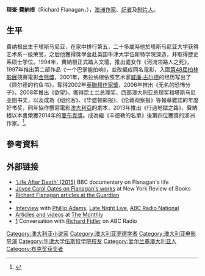 {{Infobox writer <!-- For more information see [[:Template:Infobox_Writer/doc|:Template:Infobox Writer/doc]]. --> 
| name          = 理查·費納根
| image         = Richard Flanagan Mosman Library.jpg
| image_size    = 
| alt           = 
| caption       =
| pseudonym     = 
| birth_name    = Richard Miller Flanagan
| birth_date    = {{Birth year and age|1961}}
| birth_place   = {{AUS}}[[塔斯马尼亚|塔斯马尼亚]]{{link-en|朗福德 (塔斯馬尼亞)|Longford, Tasmania|朗福德}}
| death_date    = <!-- {{Death date and age|YYYY|MM|DD|YYYY|MM|DD}} -->
| death_place   = 
| resting_place = 
| occupation    = 
| language      = 
| nationality   = {{AUS}}
| education     = 
| alma_mater    = [[塔斯馬尼亞大學|塔斯馬尼亞大學]]<br />[[牛津大學伍斯特學院|牛津大學伍斯特學院]]
| period        = 1985–
| genre         = 
| subject       = 
| movement      = 
| notableworks  = 
| spouse        = Majda Smolej
| children      = Three
| relatives     = [[馬丁·費納根|馬丁·費納根]] (brother)
| influences    = 
| influenced    = 
| awards        = [[曼布克獎|曼布克獎]]
| signature     = 
| signature_alt = 
| website       = <!-- www.example.com -->
| portaldisp    = 
}}

'''理查·費納根'''（Richard Flanagan，{{bd|1961年||}}），[[澳洲|澳洲]][[作家|作家]]、[[記者|記者]]及[[制片人|制片人]]。

==生平==
費纳根出生于塔斯马尼亚，在家中排行第五，二十多歲時他於塔斯马尼亚大学获得艺术系一级荣誉，之后他獲得獎學金赴英国牛津大学伍斯特学院深造，并取得歷史系硕士学位。1994年，費納根正式踏入文壇，推出處女作《河流领路人之死》，1997年推出第二部作品《一个巴掌能拍响》，並改編成同名電影，入圍[[柏林影展|第48屆柏林影展]]競賽電影[[金熊獎|金熊獎]]，2001年，弗拉纳根依照艺术家[[威廉·古尔德|威廉·古尔德]]的经历写出了《顾尔德的钓鱼书》，奪得2002年[[英聯邦作家獎|英聯邦作家獎]]，2006年推出《无名的恐怖分子》，2008年推出《欲望》，獲得昆士兰总理奖、西部澳大利亚总理奖和塔斯马尼亚图书奖，以及成為《纽约客》、《华盛顿邮报》、《伦敦观察报》等報章雜誌的年度好书奖，同年協作撰寫電影[[澳大利亞_(電影)|澳大利亞]]的劇本，2013年推出《行過地獄之路》，費納根以本書榮獲2014年的[[曼布克獎|曼布克獎]]。成為繼《辛德勒的名單》後第四位獲獎的澳洲作家。<ref>{{Cite web |url=http://www.nytimes.com/2014/07/24/books/man-booker-prize-2014-longlist-announced.html |title=存档副本 |access-date=2014-11-01 |archive-date=2020-11-12 |archive-url=https://web.archive.org/web/20201112020651/http://www.nytimes.com/2014/07/24/books/man-booker-prize-2014-longlist-announced.html |dead-url=no }}</ref>。

==參考資料==
{{reflist}}

==外部链接==
*[https://vimeo.com/135694839 'Life After Death' (2015)] {{Wayback|url=https://vimeo.com/135694839 |date=20210104044714 }} BBC documentary on Flanagan's life
*[http://www.nybooks.com/articles/2018/09/27/richard-flanagan-ghostwriters-mask Joyce Carol Oates on Flanagan's works] {{Wayback|url=http://www.nybooks.com/articles/2018/09/27/richard-flanagan-ghostwriters-mask |date=20201204083422 }} at New York Review of Books
*[https://www.theguardian.com/profile/richardflanagan Richard Flanagan articles at the Guardian] {{Wayback|url=https://www.theguardian.com/profile/richardflanagan |date=20210316182957 }}
*{{British council|id=richard-flanagan|name=Richard Flanagan}}
*[http://www.abc.net.au/rn/latenightlive/stories/2008/2431562.htm Interview] with [[Phillip_Adams|Phillip Adams]], [[Late_Night_Live|Late Night Live]], [[ABC_Radio_National|ABC Radio National]]
*[http://www.themonthly.com.au/richard-flanagan Articles and videos] {{Wayback|url=http://www.themonthly.com.au/richard-flanagan |date=20140705121916 }} at [[The_Monthly|The Monthly]]
*[http://www.abc.net.au/local/stories/2013/10/24/3876175.htm] {{Wayback|url=http://www.abc.net.au/local/stories/2013/10/24/3876175.htm |date=20201124162311 }} Conversation with [[Richard_Fidler|Richard Fidler]] on ABC Radio

{{布克奖}}
{{Authority control}}
{{DEFAULTSORT:Flanagan, Richard}}
[[Category:澳大利亚小说家|Category:澳大利亚小说家]]
[[Category:澳大利亚罗德学者|Category:澳大利亚罗德学者]]
[[Category:澳大利亚电影导演|Category:澳大利亚电影导演]]
[[Category:牛津大学伍斯特学院校友|Category:牛津大学伍斯特学院校友]]
[[Category:爱尔兰裔澳大利亚人|Category:爱尔兰裔澳大利亚人]]
[[Category:布克奖获奖者|Category:布克奖获奖者]]